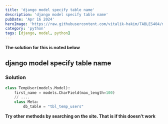 ```yaml
---
title: 'django model specify table name'
description: 'django model specify table name'
pubDate: 'Apr 16 2024'
heroImage: 'https://raw.githubusercontent.com/vitalik-hakim/TABLES404/main/error_b/python.jpg'
category: 'python'
tags: [django, model, python]
---
```


**The solution for this is noted below**

## django model specify table name

### Solution

```python
class TempUser(models.Model):
    first_name = models.CharField(max_length=100)
    // ....
    class Meta:
        db_table = "tbl_temp_users"
```

**Try other methods by searching on the site. That is if this doesn't work**
